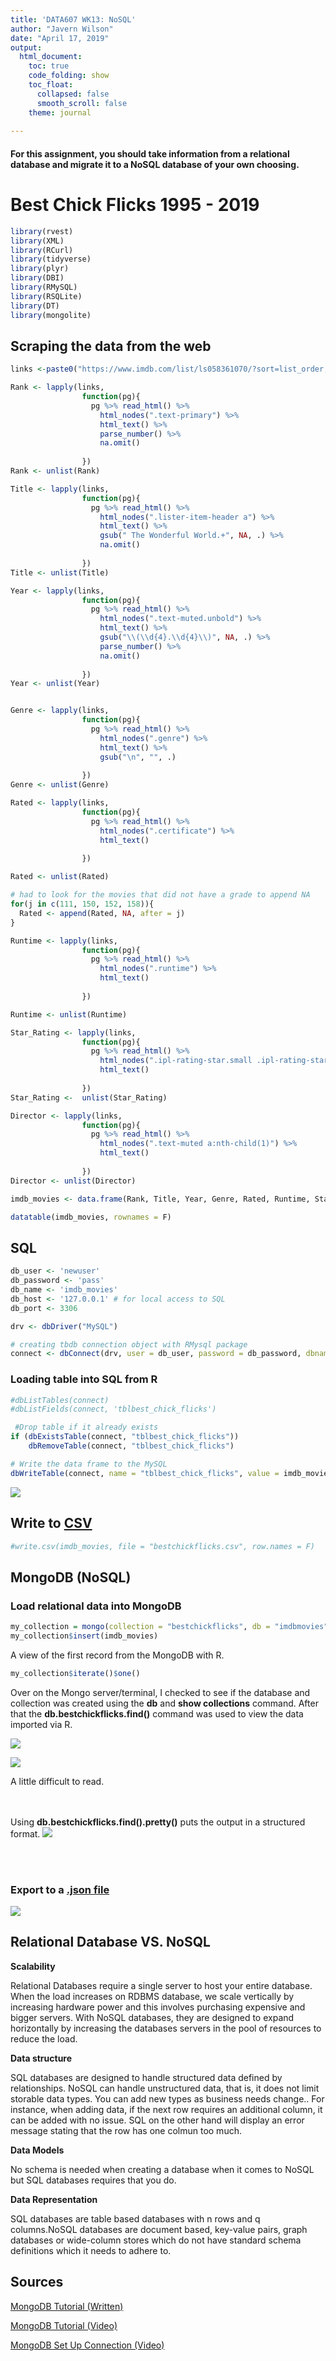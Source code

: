 ---
title: 'DATA607 WK13: NoSQL'
author: "Javern Wilson"
date: "April 17, 2019"
output: 
  html_document:
    toc: true
    code_folding: show
    toc_float:
      collapsed: false
      smooth_scroll: false
    theme: journal
    
---

#### For this assignment, you should take information from a relational database and migrate it to a NoSQL database of your own choosing.

# Best Chick Flicks 1995 - 2019

```{r message=FALSE, warning=FALSE}
library(rvest)
library(XML)
library(RCurl)
library(tidyverse)
library(plyr)
library(DBI)
library(RMySQL)
library(RSQLite)
library(DT)
library(mongolite)
```


## Scraping the data from the web
```{r message=FALSE, warning=FALSE}
links <-paste0("https://www.imdb.com/list/ls058361070/?sort=list_order,asc&st_dt=&mode=detail&page=", 1:2)

Rank <- lapply(links,
                function(pg){
                  pg %>% read_html() %>% 
                    html_nodes(".text-primary") %>% 
                    html_text() %>%
                    parse_number() %>% 
                    na.omit() 
                  
                })
Rank <- unlist(Rank)

Title <- lapply(links,
                function(pg){
                  pg %>% read_html() %>% 
                    html_nodes(".lister-item-header a") %>% 
                    html_text() %>%
                    gsub(" The Wonderful World.+", NA, .) %>% 
                    na.omit()
                  
                })
Title <- unlist(Title)

Year <- lapply(links,
                function(pg){
                  pg %>% read_html() %>% 
                    html_nodes(".text-muted.unbold") %>% 
                    html_text() %>%
                    gsub("\\(\\d{4}.\\d{4}\\)", NA, .) %>% 
                    parse_number() %>% 
                    na.omit()
                  
                })
Year <- unlist(Year)


Genre <- lapply(links,
                function(pg){
                  pg %>% read_html() %>% 
                    html_nodes(".genre") %>% 
                    html_text() %>%
                    gsub("\n", "", .)
                  
                })
Genre <- unlist(Genre)

Rated <- lapply(links,
                function(pg){
                  pg %>% read_html() %>% 
                    html_nodes(".certificate") %>% 
                    html_text()
                  
                })

Rated <- unlist(Rated)

# had to look for the movies that did not have a grade to append NA
for(j in c(111, 150, 152, 158)){
  Rated <- append(Rated, NA, after = j)
}

Runtime <- lapply(links,
                function(pg){
                  pg %>% read_html() %>% 
                    html_nodes(".runtime") %>% 
                    html_text()
                  
                })

Runtime <- unlist(Runtime)

Star_Rating <- lapply(links,
                function(pg){
                  pg %>% read_html() %>% 
                    html_nodes(".ipl-rating-star.small .ipl-rating-star__rating") %>% 
                    html_text()
                  
                })
Star_Rating <-  unlist(Star_Rating)

Director <- lapply(links,
                function(pg){
                  pg %>% read_html() %>% 
                    html_nodes(".text-muted a:nth-child(1)") %>% 
                    html_text()
                  
                })
Director <- unlist(Director)

imdb_movies <- data.frame(Rank, Title, Year, Genre, Rated, Runtime, Star_Rating, Director)

datatable(imdb_movies, rownames = F)

```


## SQL 
```{r}
db_user <- 'newuser'
db_password <- 'pass'
db_name <- 'imdb_movies'
db_host <- '127.0.0.1' # for local access to SQL 
db_port <- 3306

drv <- dbDriver("MySQL")

# creating tbdb connection object with RMysql package
connect <- dbConnect(drv, user = db_user, password = db_password, dbname = db_name, host = db_host, port = db_port)

```

### Loading table into SQL from R 
```{r loading}

#dbListTables(connect)
#dbListFields(connect, 'tblbest_chick_flicks')

 #Drop table if it already exists
if (dbExistsTable(connect, "tblbest_chick_flicks"))
    dbRemoveTable(connect, "tblbest_chick_flicks")

# Write the data frame to the MySQL
dbWriteTable(connect, name = "tblbest_chick_flicks", value = imdb_movies, append = T,  row.names = FALSE)


```

![](https://github.com/javernw/JWCUNYAssignments/blob/master/IMDB.PNG?raw=true)


## Write to [CSV](https://github.com/javernw/JWCUNYAssignments/blob/master/bestchickflicks.csv)

```{r}
#write.csv(imdb_movies, file = "bestchickflicks.csv", row.names = F)
```

## MongoDB (NoSQL)

### Load relational data into MongoDB
```{r}
my_collection = mongo(collection = "bestchickflicks", db = "imdbmovies") # create connection, database and collection
my_collection$insert(imdb_movies)
```

A view of the first record from the MongoDB with R.
```{r}
my_collection$iterate()$one() 
```


Over on the Mongo server/terminal, I checked to see if the database and collection was created using the **db** and **show collections** command. After that the **db.bestchickflicks.find()** command was used to view the data imported via R.

![](https://github.com/javernw/JWCUNYAssignments/blob/master/mongodb1.PNG?raw=true)

![](https://github.com/javernw/JWCUNYAssignments/blob/master/mongo1.PNG?raw=true)

A little difficult to read.

<br/> <br/>
Using **db.bestchickflicks.find().pretty()** puts the output in a structured format.
![](https://github.com/javernw/JWCUNYAssignments/blob/master/mongo2.PNG?raw=true)

<br/> <br/>

### Export to a [.json file](https://github.com/javernw/JWCUNYAssignments/blob/master/bestchickflicks.json)

![](https://github.com/javernw/JWCUNYAssignments/blob/master/mongo4.PNG?raw=true)

## Relational Database VS. NoSQL

**Scalability**

Relational Databases require a single server to host your entire database. When the load increases on RDBMS database, we scale vertically by increasing hardware power and this involves purchasing expensive and bigger servers. With NoSQL databases, they are designed to expand horizontally by increasing the databases servers in the pool of resources to reduce the load.

**Data structure**

SQL databases are designed to handle structured data defined by relationships. NoSQL can handle unstructured data, that is, it does not limit storable data types. You can add new types as business needs change.. For instance, when adding data, if the next row requires an additional column, it can be added with no issue. SQL on the other hand will display an error message stating that the row has one colmun too much.

**Data Models**

No schema is needed when creating a database when it comes to NoSQL but SQL databases requires that you do.

**Data Representation**

SQL databases are table based databases with n rows and q columns.NoSQL databases are document based, key-value pairs, graph databases or wide-column stores which do not have standard schema definitions which it needs to adhere to.
 


## Sources


[MongoDB Tutorial (Written)](https://www.tutorialspoint.com/mongodb/mongodb_query_document.htm)

[MongoDB Tutorial (Video)](https://www.youtube.com/watch?v=pWbMrx5rVBE)

[MongoDB Set Up Connection (Video)](https://www.youtube.com/watch?v=GtD93tVZDX4)

<div class="tocify-extend-page" data-unique="tocify-extend-page" style="height: 598px;"></div>
